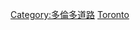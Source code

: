 {{Navbox
| name   = 多倫多街道
| title  = [[多倫多]]街道
| bodyclass = hlist
| state = collapsed

| group1 = 南北向街道
| list1  =
* [[白蘭士線]]（Browns Line）
* [[馬田高道]]（Martin Grove Road）
* [[基柏齡路]]（Kipling Avenue）
* [[依士靈頓路]]（Islington Avenue）
* [[皇家約克道]]（Royal York Road）
* [[韋斯頓路]]（Weston Road）
* [[珍街]]（Jane Street）
* [[基爾街]]（Keele Street）
* [[德化林街]]（Dufferin Street）
* [[巴佛士街]]（Bathurst Street）
* [[士巴丹拿道]]（Spadina Avenue）<!-- 此處用「道」 -->
* [[卑街]]（Bay Street）
* [[央街]]（Yonge Street）
* [[渣華士街]]（Jarvis Street）
* [[灣景路]]（Bayview Avenue）
* [[里斯利街]]（Leslie Street）
* [[活拜路]]（Woodbine Avenue）
* [[維多利亞公園路]]（Victoria Park Avenue）
* [[華登路]]（Warden Avenue）
* [[堅尼地道 (多倫多)|堅尼地道]]（Kennedy Road）
* [[冰梨路]]（Brimley Road）<!-- 此處用「路」 -->
* [[麥高雲道]]（McCowan Road）
* [[萬錦道]]（Markham Road）
* [[摩寧西路]]（Morningside Avenue)

| group2 = 東西向街道
| list2  =
* [[皇帝街 (多倫多)|皇帝街]]（King Street）
* [[皇后街 (多倫多)|皇后街]]（Queen Street）
* [[登打士街 (安大略省)|登打士街]]（Dundas Street）
* [[布魯亞街]]（Bloor Street）
* [[丹佛路]]（Danforth Avenue）
* [[聖卡拉路]]（St. Clair Avenue）
* [[艾靈頓路]]（Eglinton Avenue）
* [[羅倫斯路]]（Lawrence Avenue）
* [[衛信路]]（Wilson Avenue）
* [[約妙斯道]]（York Mills Road）
* [[柏活村徑]]（Parkwoods Village Drive）
* [[艾斯美道]]（Ellesmere Road）
* [[雪柏路]]（Sheppard Avenue）
* [[芬治路]]（Finch Avenue）
* [[士刁士路]]（Steeles Avenue)

| group3 = 高速公路
| list3  =
* [[安大略2A省道|2A]]
* [[安大略27號省道|27]]
* [[安大略400號省道|400]]
* [[安大略401號省道|401]]
* [[安大略404號省道|404]]
* [[安大略409號省道|409]]
* [[安大略427號省道|427]]
* [[伊利沙伯皇后道]]（Queen Elizabeth Way）
* [[艾倫道]]（Allen Road）
* [[黑溪徑]]（Black Creek Drive）
* [[當河谷園林公路]]（Don Valley Parkway）
* [[嘉甸拿高速公路]]（Gardiner Expressway)

|below = {{Commons category-inline|Streets in Toronto|多倫多街道}}
}}<noinclude>
[[Category:多倫多道路]]
[[Category:加拿大都會區公路模板|Toronto]]
</noinclude>
